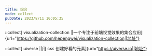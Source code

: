 ```yaml
---
title: 综合
mode: collect
pubDate: 2023/8/11 10:05:35
---
```


::collect[ visualization-collection ||一个专注于前端视觉效果的集合应用]{url="https://github.com/hepengwei/visualization-collection||地址"}

::collect[ uiverse ||用 css 创建好看的元素]{url="https://uiverse.io||地址"}
